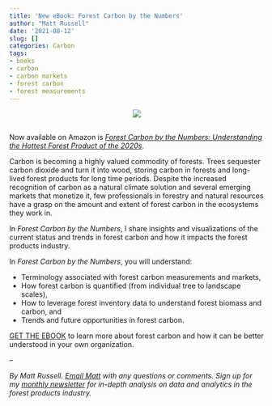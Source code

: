 ```yaml
---
title: 'New eBook: Forest Carbon by the Numbers'
author: "Matt Russell"
date: '2021-08-12'
slug: []
categories: Carbon
tags:
- books
- carbon
- carbon markets
- forest carbon
- forest measurements
---
```



<center>
![](FCBTN.jpg)
</center>

## 
## 
## 

Now available on Amazon is [*Forest Carbon by the Numbers: Understanding the Hottest Forest Product of the 2020s*](https://www.amazon.com/dp/B09CC1WT69). 

Carbon is becoming a highly valued commodity of forests. Trees sequester carbon dioxide and turn it into wood, storing carbon in forests and long-lived forest products for long time periods. Despite the increased recognition of carbon as a natural climate solution and several emerging markets that monetize it, few professionals in forestry and natural resources have a grasp on the amount and extent of forest carbon in the ecosystems they work in.

In *Forest Carbon by the Numbers*, I share insights and visualizations of the current status and trends in forest carbon and how it impacts the forest products industry.

In *Forest Carbon by the Numbers*, you will understand:

* Terminology associated with forest carbon measurements and markets,
* How forest carbon is quantified (from individual tree to landscape scales),
* How to leverage forest inventory data to understand forest biomass and carbon, and
* Trends and future opportunities in forest carbon.

[GET THE EBOOK](https://www.amazon.com/dp/B09CC1WT69) to learn more about forest carbon and how it can be better understood in your own organization.

--

*By Matt Russell. [Email Matt](mailto:matt@arbor-analytics.com) with any questions or comments. Sign up for my [monthly newsletter](https://mailchi.mp/d96897dc0f46/arbor-analytics) for in-depth analysis on data and analytics in the forest products industry.*